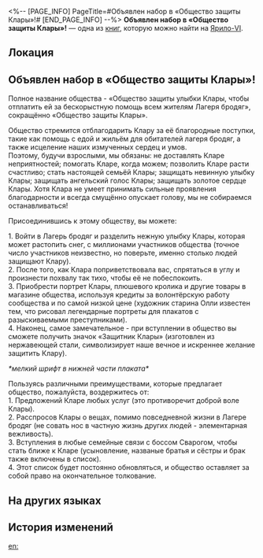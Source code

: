 <%-- [PAGE_INFO]
PageTitle=#Объявлен набор в «Общество защиты Клары»!#
[END_PAGE_INFO] --%>
{{Дополнить}}
{{Книга Инфобокс
|id           = 120
|partIds      = 190264
|Название     = 
|Изображение  = Иконка Книга.png
|Мир          = Ярило-VI
|Томов        = 1
|Автор        = <!--нужно добавить-->
|Описание     = Объявление о работе, преисполненное энтузиазма. Вступайте в Общество, и вы сможете защитить Клару.
|Том1         = {{tx}}
|Источник1    = {{tx|Отсутствует источник}}
|Персонажи    = 
|Фракции      = 
}}
'''Объявлен набор в «Общество защиты Клары»!''' — одна из [[Книги|книг]], которую можно найти на [[Ярило-VI]].

==Локация==
{{Отметка карты|<!--название карты-->|<!--id отметки-->}}

==Объявлен набор в «Общество защиты Клары»!==
<div align="center">{{Размер|36|«Общество защиты Клары» объявляет набор!}}

{{Размер|32|Защита, защита, защита и ещё раз защита!}}</div>

{{Размер|32|Что такое «Общество защиты Клары»?}}

Полное название общества - «Общество защиты улыбки Клары, чтобы отплатить ей за бескорыстную помощь всем жителям Лагеря бродяг», сокращённо «Общество защиты Клары».

{{Размер|32|Какова миссия этого общества?}}

Общество стремится отблагодарить Клару за её благородные поступки, такие как помощь с едой и жильём для обитателей лагеря бродяг, а также исцеление наших измученных сердец и умов.<br />
Поэтому, будучи взрослыми, мы обязаны: не доставлять Кларе неприятностей; помогать Кларе, когда можем; позволить Кларе расти счастливо; стать настоящей семьёй Клары; защищать невинную улыбку Клары; защищать ангельский голос Клары; защищать золотое сердце Клары. Хотя Клара не умеет принимать сильные проявления благодарности и всегда смущённо опускает голову, мы не собираемся останавливаться!

{{Размер|32|Что можно получить от вступления в это общество?}}

Присоединившись к этому обществу, вы можете:

1. Войти в Лагерь бродяг и разделить нежную улыбку Клары, которая может растопить снег, с миллионами участников общества (точное число участников неизвестно, но поверьте, именно столько людей защищают Клару).<br />
2. После того, как Клара поприветствовала вас, спрятаться в углу и произнести похвалу так тихо, чтобы её не побеспокоить.<br />
3. Приобрести портрет Клары, плюшевого кролика и другие товары в магазине общества, используя кредиты за волонтёрскую работу сообщества и по самой низкой цене (художник старина Олли известен тем, что рисовал легендарные портреты для плакатов с разыскиваемыми преступниками).<br />
4. Наконец, самое замечательное - при вступлении в общество вы сможете получить значок «Защитник Клары» (изготовлен из нержавеющей стали, символизирует наше вечное и искреннее желание защитить Клару).

{{Размер|32|Пусть у жителей Надмирья будет своя Верховная хранительница! У нас в Подземье есть новое солнце и «Защитники», которые любят её и верны ей!}}

''*мелкий шрифт в нижней части плаката*''

Пользуясь различными преимуществами, которые предлагает общество, пожалуйста, воздержитесь от:<br />
1. Предложений Кларе любых услуг (это противоречит доброй воле Клары).<br />
2. Расспросов Клары о вещах, помимо повседневной жизни в Лагере бродяг (не совать нос в частную жизнь других людей - элементарная вежливость).<br />
3. Вступления в любые семейные связи с боссом Сварогом, чтобы стать ближе к Кларе (усыновление, названые братья и сёстры и брак также включены в список).<br />
4. Этот список будет постоянно обновляться, и общество оставляет за собой право на окончательное толкование.

==На других языках==
{{На других языках
|en   = ''Clara Protection Society Is Seeking New Members!''
|zhs  = 《「克拉拉保护协会」成员火热募集中》
|zht  = 《「克拉拉保護協會」成員火熱募集中》
|ja   = 『クラーラ守護会のメンバー絶賛募集中』
|ko   = ≪「클라라 보호 협회」 멤버 절찬 모집 중≫
|es   = ¡El Club de Protección de Clara busca nuevos miembros!
|fr   = ''La société de protection de Clara recherche de nouveaux membres&nbsp;!''
|ru   = Объявлен набор в «Общество защиты Клары»!
|th   = "สมาคมพิทักษ์ Clara กำลังรับสมัครสมาชิก"
|vi   = Ráo Riết Chiêu Mộ Thành Viên "Hiệp Hội Bảo Vệ Clara"
|de   = „Die Clara-Schutzgemeinschaft sucht neue Mitglieder!“
|id   = "'Asosiasi Perlindungan Clara' Mencari Anggota Baru!"
|pt   = "Sociedade de Proteção da Clara em Busca de Novos Membros!"
}}

==История изменений==
{{История изменений|3.5}}

[[en:]]